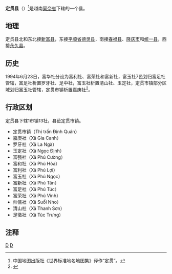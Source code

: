 {{Infobox Settlement
|name                   = 定贯县
|settlement_type        = 县
|official_name          = 
|other_name             = 
|native_name            = {{lang|vi|Huyện Định Quán}}
|nickname               = 
|motto                  = 
|image_skyline          = Đá ba chồng - panoramio.jpg
|imagesize              = 
|image_caption          = 
|image_flag             = 
|flag_size              = 
|image_seal             = 
|seal_size              = 
|image_shield           = 
|shield_size            = 
|image_blank_emblem     = 
|blank_emblem_size      = 
|image_map              = {{Infobox mapframe|frame-width=250|zoom=10}}
|mapsize                = 
|map_caption            = 
|image_map1             = Administrative Divisions of Dong Nai Province.png
|mapsize1               = 
|map_caption1           = 定贯县在同奈省的位置
|pushpin_map            = Vietnam
|pushpin_label_position = bottom
|pushpin_map_caption    = 定贯县在越南的位置
|pushpin_map1           = 
|pushpin_label_position1= 
|pushpin_map_caption1   = 
|subdivision_type       = 国家
|subdivision_name       = {{flag|Vietnam}}
|subdivision_type1      = [[越南行政区划|省]]
|subdivision_name1      = [[同奈省|同奈省]]
|subdivision_type2      = 行政区划
|subdivision_name2      = 1市镇13社
|subdivision_type3      = 
|subdivision_name3      = 
|seat_type              = 县莅
|seat                   = {{link-vi|定贯市镇|Định Quán (thị trấn)}}
|government_type        = 
|leader_title           = 
|leader_name            = 
|leader_title1          = 
|leader_name1           = 
|established_title      = 
|established_date       = 
|area_magnitude         = 
|unit_pref              = 
|area_footnotes         = 
|area_total_km2         = 970.5
|area_land_km2          = 
|area_water_km2         = 
|area_water_percent     = 
|area_urban_km2         = 
|area_metro_km2         = 
|population_as_of       = 2019年
|population_footnotes   = 
|population_note        = 
|population_total       = 225160
|population_density_km2 = auto
|population_metro             = 
|population_density_metro_km2 = 
|population_urban             = 
|population_density_urban_km2 = 
|timezone               = [[越南标准时间|越南标准时间]]
|utc_offset             = +7
|elevation_footnotes    = 
|elevation_m            = 
|coor_type              = 
|coordinates            = 
|postal_code_type       = 
|postal_code            = 
|area_code              = 
|website                = [http://dinhquan.dongnai.gov.vn 定贯县电子信息门户网站]
|footnotes              = 
}}
'''定贯县'''（{{vie|v='''Huyện Định Quán'''}}）<ref>中国地图出版社《世界标准地名地图集》译作“定贯”。</ref>是越南[[同奈省|同奈省]]下辖的一个县。

==地理==
定贯县北和东北接[[新富县|新富县]]，东接[[平顺省|平顺省]][[德灵县|德灵县]]，南接[[春禄县|春禄县]]、[[隆庆市|隆庆市]]和[[统一县|统一县]]，西接[[永久县|永久县]]。

==历史==
1994年6月23日，富华社分设为富利社、富荣社和富新社，富玉社7邑划归富足社管辖，富足社析置罗牙社、足中社，富玉社析置清山社、玉定社，定贯市镇部分区域划归富玉社管辖，定贯市镇析置嘉庚社<ref>{{Cite web |url=https://thuvienphapluat.vn/van-ban/Bat-dong-san/Nghi-dinh-51-CP-dieu-chinh-dia-gioi-huyen-xa-thuoc-tinh-Dong-Nai-38809.aspx |title=Nghị định 51-CP năm 1994 về việc điều chỉnh địa giới huyện, xã thuộc tỉnh Đồng Nai |accessdate=2020-04-23 |archive-date=2019-05-24 |archive-url=https://web.archive.org/web/20190524172715/https://thuvienphapluat.vn/van-ban/bat-dong-san/Nghi-dinh-51-CP-dieu-chinh-dia-gioi-huyen-xa-thuoc-tinh-Dong-Nai-38809.aspx |dead-url=no }}</ref>。

==行政区划==
定贯县下辖1市镇13社，县莅定贯市镇。
*定贯市镇（Thị trấn Định Quán）
*嘉庚社（Xã Gia Canh）
*罗牙社（Xã La Ngà）
*玉定社（Xã Ngọc Định）
*富强社（Xã Phú Cường）
*富和社（Xã Phú Hòa）
*富利社（Xã Phú Lợi）
*富玉社（Xã Phú Ngọc）
*富新社（Xã Phú Tân）
*富足社（Xã Phú Túc）
*富荣社（Xã Phú Vinh）
*帅儒社（Xã Suối Nho）
*清山社（Xã Thanh Sơn）
*足徵社（Xã Túc Trưng）

==注释==
{{reflist}}

{{同奈省行政区划}}
{{越南东南部之县市镇区域划分}}

[[Category:越南县份|D]]
[[Category:同奈省|D]]